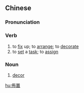 {{also|布置}}
==Chinese==
{{zh-forms|s=布置|alt=部置}}

===Pronunciation===
{{zh-pron
|m=bùzhì
|c=bou3 zi3
|h=pfs=pu-chṳ
|mn=pò͘-tì
|cat=v,n
}}

===Verb===
{{zh-verb}}

# to [[fix]] up; to [[arrange]]; to [[decorate]]
# to [[set]] a [[task]]; to [[assign]]

===Noun===
{{zh-noun}}

# [[decor]]

{{zh-cat|Elementary}}

[[hu:佈置]]